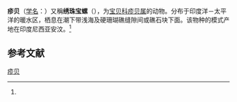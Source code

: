 {{Speciesbox
| name = 疹贝
| status = 
| status_system = 
| image = Pustularia_cicercula.shell001.jpg
| image_width = 200px
| genus = Pustularia
| species = cicercula
| authority = ([[卡尔·林奈|Linnaeus]], 1758)<ref name=id10641>{{cite web| url =http://www.bioinfo.cn/db05/BjdwSpecies.php?action=view&id=10641| title =疹贝| work =《中国动物物种编目数据库》| publisher =中国科学院微生物研究所| author =中国科学院动物研究所| accessdate =2009-04-28| deadurl =yes| archiveurl =https://web.archive.org/web/20160305034910/http://www.bioinfo.cn/db05/BjdwSpecies.php?action=view&id=10641| archivedate =2016-03-05}}</ref>
}}

'''疹贝'''（[[学名|学名]]：{{lang|la|''Pustularia cicercula''}}）又稱'''绣珠宝螺'''（''{{lang|la|Cypraea cicercula}}''），为[[宝贝科|宝贝科]][[疹贝属|疹贝属]]的动物。分布于印度洋－太平洋的暖水区，栖息在潮下带浅海及硬珊瑚礁缝隙间或礁石块下面。该物种的模式产地在印度尼西亚安汶。<ref name=id10641/>

== 参考文献 ==
{{reflist}}

{{Commons category|Pustularia cicercula}}
{{Taxonbar|from=Q6785667}}

[[Category:疹贝属|疹贝]]


{{软体动物小作品}}
